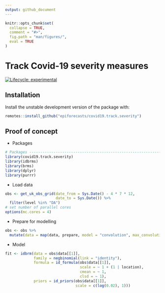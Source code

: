 ```yaml
--- 
output: github_document
---
```


```r
knitr::opts_chunk$set(
  collapse = TRUE,
  comment = "#>",
  fig.path = "man/figures/",
  eval = TRUE
)
```

# Track Covid-19 severity measures

[![Lifecycle: experimental](https://img.shields.io/badge/lifecycle-experimental-orange.svg)](https://www.tidyverse.org/lifecycle/#experimental)

## Installation

Install the unstable development version of the package with: 

```r
remotes::install_github("epiforecasts/covid19.track.severity")
```


## Proof of concept

* Packages

```r
# Packages ----------------------------------------------------------------
library(covid19.track.severity)
library(idbrms)
library(brms)
library(dplyr)
library(purrr)
```

* Load data

```r
obs <- get_uk_obs_grid(date_from = Sys.Date() - 4 * 7 * 12, 
                       date_to = Sys.Date()) %>% 
  filter(level %in% "DA") 
# set number of parallel cores
options(mc.cores = 4)
```

* Prepare for modelling

```r
obs <- obs %>% 
  mutate(data = map(data, prepare, model = "convolution", max_convolution = 20))
```

* Model

```r
fit <- idbrm(data = obs$data[[1]],
             family = negbinomial(link = "identity"),
             formula = id_formula(obs$data[[1]],
                                  scale = ~ 1 + (1 | location),
                                  cmean = ~ 1,
                                  clsd = ~ 1),
             priors = id_priors(obs$data[[1]],
                                scale = c(log(0.02), 1)))
```
